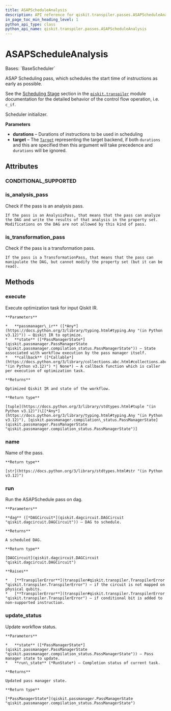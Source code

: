 ```yaml
---
title: ASAPScheduleAnalysis
description: API reference for qiskit.transpiler.passes.ASAPScheduleAnalysis
in_page_toc_min_heading_level: 1
python_api_type: class
python_api_name: qiskit.transpiler.passes.ASAPScheduleAnalysis
---
```


# ASAPScheduleAnalysis

<Class id="qiskit.transpiler.passes.ASAPScheduleAnalysis" isDedicatedPage={true} github="https://github.com/qiskit/qiskit/tree/stable/0.45/qiskit/transpiler/passes/scheduling/scheduling/asap.py" signature="qiskit.transpiler.passes.ASAPScheduleAnalysis(*args, **kwargs)" modifiers="class">
  Bases: `BaseScheduler`

  ASAP Scheduling pass, which schedules the start time of instructions as early as possible.

  See the [Scheduling Stage](transpiler#scheduling-stage) section in the [`qiskit.transpiler`](transpiler#module-qiskit.transpiler "qiskit.transpiler") module documentation for the detailed behavior of the control flow operation, i.e. `c_if`.

  Scheduler initializer.

  **Parameters**

  *   **durations** – Durations of instructions to be used in scheduling
  *   **target** – The [`Target`](qiskit.transpiler.Target "qiskit.transpiler.Target") representing the target backend, if both `durations` and this are specified then this argument will take precedence and `durations` will be ignored.

  ## Attributes

  ### CONDITIONAL\_SUPPORTED

  <Attribute id="qiskit.transpiler.passes.ASAPScheduleAnalysis.CONDITIONAL_SUPPORTED" attributeValue="(<class 'qiskit.circuit.gate.Gate'>, <class 'qiskit.circuit.delay.Delay'>)" />

  ### is\_analysis\_pass

  <Attribute id="qiskit.transpiler.passes.ASAPScheduleAnalysis.is_analysis_pass">
    Check if the pass is an analysis pass.

    If the pass is an AnalysisPass, that means that the pass can analyze the DAG and write the results of that analysis in the property set. Modifications on the DAG are not allowed by this kind of pass.
  </Attribute>

  ### is\_transformation\_pass

  <Attribute id="qiskit.transpiler.passes.ASAPScheduleAnalysis.is_transformation_pass">
    Check if the pass is a transformation pass.

    If the pass is a TransformationPass, that means that the pass can manipulate the DAG, but cannot modify the property set (but it can be read).
  </Attribute>

  ## Methods

  ### execute

  <Function id="qiskit.transpiler.passes.ASAPScheduleAnalysis.execute" signature="execute(passmanager_ir, state, callback=None)">
    Execute optimization task for input Qiskit IR.

    **Parameters**

    *   **passmanager\_ir** ([*Any*](https://docs.python.org/3/library/typing.html#typing.Any "(in Python v3.12)")) – Qiskit IR to optimize.
    *   **state** ([*PassManagerState*](qiskit.passmanager.PassManagerState "qiskit.passmanager.compilation_status.PassManagerState")) – State associated with workflow execution by the pass manager itself.
    *   **callback** ([*Callable*](https://docs.python.org/3/library/collections.abc.html#collections.abc.Callable "(in Python v3.12)") *| None*) – A callback function which is caller per execution of optimization task.

    **Returns**

    Optimized Qiskit IR and state of the workflow.

    **Return type**

    [tuple](https://docs.python.org/3/library/stdtypes.html#tuple "(in Python v3.12)")\[[*Any*](https://docs.python.org/3/library/typing.html#typing.Any "(in Python v3.12)"), [qiskit.passmanager.compilation\_status.PassManagerState](qiskit.passmanager.PassManagerState "qiskit.passmanager.compilation_status.PassManagerState")]
  </Function>

  ### name

  <Function id="qiskit.transpiler.passes.ASAPScheduleAnalysis.name" signature="name()">
    Name of the pass.

    **Return type**

    [str](https://docs.python.org/3/library/stdtypes.html#str "(in Python v3.12)")
  </Function>

  ### run

  <Function id="qiskit.transpiler.passes.ASAPScheduleAnalysis.run" signature="run(dag)">
    Run the ASAPSchedule pass on dag.

    **Parameters**

    **dag** ([*DAGCircuit*](qiskit.dagcircuit.DAGCircuit "qiskit.dagcircuit.DAGCircuit")) – DAG to schedule.

    **Returns**

    A scheduled DAG.

    **Return type**

    [DAGCircuit](qiskit.dagcircuit.DAGCircuit "qiskit.dagcircuit.DAGCircuit")

    **Raises**

    *   [**TranspilerError**](transpiler#qiskit.transpiler.TranspilerError "qiskit.transpiler.TranspilerError") – if the circuit is not mapped on physical qubits.
    *   [**TranspilerError**](transpiler#qiskit.transpiler.TranspilerError "qiskit.transpiler.TranspilerError") – if conditional bit is added to non-supported instruction.
  </Function>

  ### update\_status

  <Function id="qiskit.transpiler.passes.ASAPScheduleAnalysis.update_status" signature="update_status(state, run_state)">
    Update workflow status.

    **Parameters**

    *   **state** ([*PassManagerState*](qiskit.passmanager.PassManagerState "qiskit.passmanager.compilation_status.PassManagerState")) – Pass manager state to update.
    *   **run\_state** (*RunState*) – Completion status of current task.

    **Returns**

    Updated pass manager state.

    **Return type**

    [*PassManagerState*](qiskit.passmanager.PassManagerState "qiskit.passmanager.compilation_status.PassManagerState")
  </Function>
</Class>

